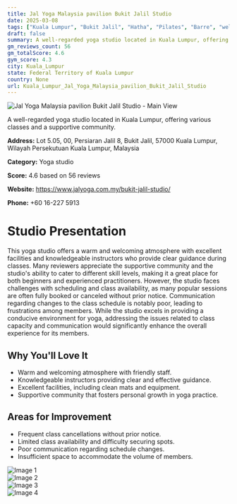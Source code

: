 ```yaml
---
title: Jal Yoga Malaysia pavilion Bukit Jalil Studio
date: 2025-03-08
tags: ["Kuala Lumpur", "Bukit Jalil", "Hatha", "Pilates", "Barre", "welcoming atmosphere", "supportive community", "Kuala Lumpur"]  
draft: false
summary: A well-regarded yoga studio located in Kuala Lumpur, offering various classes and a supportive community.
gm_reviews_count: 56
gm_totalScore: 4.6
gym_score: 4.3
city: Kuala_Lumpur
state: Federal Territory of Kuala Lumpur
country: None
url: Kuala_Lumpur_Jal_Yoga_Malaysia_pavilion_Bukit_Jalil_Studio
---
```


<div className="aspect-[16/9] relative my-8">
  <img 
    src="https://lh5.googleusercontent.com/p/AF1QipOOY1xAVZAs9T0qYAg5TrnqeCqKi6TmSImHTGvX=w1920-h1080-k-no"
    alt="Jal Yoga Malaysia pavilion Bukit Jalil Studio - Main View"
    className="object-cover absolute inset-0 w-full h-full rounded-lg"
  />
</div>

A well-regarded yoga studio located in Kuala Lumpur, offering various classes and a supportive community.

**Address:** Lot 5.05, 00, Persiaran Jalil 8, Bukit Jalil, 57000 Kuala Lumpur, Wilayah Persekutuan Kuala Lumpur, Malaysia

**Category:** Yoga studio

**Score:** 4.6 based on 56 reviews

**Website:** https://www.jalyoga.com.my/bukit-jalil-studio/

**Phone:** +60 16-227 5913

# Studio Presentation

This yoga studio offers a warm and welcoming atmosphere with excellent facilities and knowledgeable instructors who provide clear guidance during classes. Many reviewers appreciate the supportive community and the studio's ability to cater to different skill levels, making it a great place for both beginners and experienced practitioners. However, the studio faces challenges with scheduling and class availability, as many popular sessions are often fully booked or canceled without prior notice. Communication regarding changes to the class schedule is notably poor, leading to frustrations among members. While the studio excels in providing a conducive environment for yoga, addressing the issues related to class capacity and communication would significantly enhance the overall experience for its members.



## Why You'll Love It

- Warm and welcoming atmosphere with friendly staff.
- Knowledgeable instructors providing clear and effective guidance.
- Excellent facilities, including clean mats and equipment.
- Supportive community that fosters personal growth in yoga practice.

## Areas for Improvement

- Frequent class cancellations without prior notice.
- Limited class availability and difficulty securing spots.
- Poor communication regarding schedule changes.
- Insufficient space to accommodate the volume of members.

<div className="grid grid-cols-1 xl:grid-cols-2 gap-4 my-8">
<div className="aspect-[4/3] relative"><img src="https://lh5.googleusercontent.com/p/AF1QipPxp8za_TSELW-VJaSPdUvH8Ss0WHdhI19yw99E=w1920-h1080-k-no" alt="Image 1" className="object-cover absolute inset-0 w-full h-full rounded-lg" /></div>
<div className="aspect-[4/3] relative"><img src="https://lh5.googleusercontent.com/p/AF1QipMGZF0OXxUVXYIevgB3fbCV4EoFuicpzAY7kt7Z=w1920-h1080-k-no" alt="Image 2" className="object-cover absolute inset-0 w-full h-full rounded-lg" /></div>
<div className="aspect-[4/3] relative"><img src="https://lh5.googleusercontent.com/p/AF1QipOjUWlrwvB2GGkxAD_zWLUH-mg3J6nBsF9OxnSQ=w1920-h1080-k-no" alt="Image 3" className="object-cover absolute inset-0 w-full h-full rounded-lg" /></div>
<div className="aspect-[4/3] relative"><img src="https://lh5.googleusercontent.com/p/AF1QipPZdrHQ1zgmY8KNpC2m2oqGqny6_KCyBSYWz_Xr=w1920-h1080-k-no" alt="Image 4" className="object-cover absolute inset-0 w-full h-full rounded-lg" /></div>
</div>
